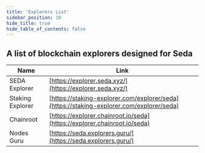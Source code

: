 ```yaml
---
title: 'Explorers List'
sidebar_position: 10
hide_title: true
hide_table_of_contents: false
---
```



<PageTitle iconUrl="img/seda-icon.svg" title="Seda Explorers List" />

## A list of blockchain explorers designed for Seda

| Name             | Link |
| ---------------- | ---- |
| SEDA Explorer | [https://explorer.seda.xyz/](https://explorer.seda.xyz/) |
| Staking Explorer | [https://staking-explorer.com/explorer/seda](https://staking-explorer.com/explorer/seda) |
| Chainroot | [https://explorer.chainroot.io/seda](https://explorer.chainroot.io/seda) |
| Nodes Guru | [https://seda.explorers.guru/](https://seda.explorers.guru/) |
